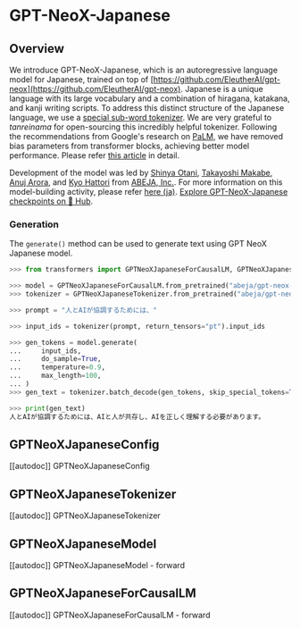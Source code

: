 <!--Copyright 2023 The HuggingFace Team. All rights reserved.

Licensed under the Apache License, Version 2.0 (the "License"); you may not use this file except in compliance with
the License. You may obtain a copy of the License at

http://www.apache.org/licenses/LICENSE-2.0

Unless required by applicable law or agreed to in writing, software distributed under the License is distributed on
an "AS IS" BASIS, WITHOUT WARRANTIES OR CONDITIONS OF ANY KIND, either express or implied. See the License for the
specific language governing permissions and limitations under the License.
-->

# GPT-NeoX-Japanese

## Overview

We introduce GPT-NeoX-Japanese, which is an autoregressive language model for Japanese, trained on top of [https://github.com/EleutherAI/gpt-neox](https://github.com/EleutherAI/gpt-neox).
Japanese is a unique language with its large vocabulary and a combination of hiragana, katakana, and kanji writing scripts.
To address this distinct structure of the Japanese language, we use a [special sub-word tokenizer](https://github.com/tanreinama/Japanese-BPEEncoder_V2). We are very grateful to *tanreinama* for open-sourcing this incredibly helpful tokenizer.
Following the recommendations from Google's research on [PaLM](https://ai.googleblog.com/2022/04/pathways-language-model-palm-scaling-to.html), we have removed bias parameters from transformer blocks, achieving better model performance. Please refer [this article](https://medium.com/ml-abeja/training-a-better-gpt-2-93b157662ae4) in detail.

Development of the model was led by [Shinya Otani](https://github.com/SO0529), [Takayoshi Makabe](https://github.com/spider-man-tm), [Anuj Arora](https://github.com/Anuj040), and [Kyo Hattori](https://github.com/go5paopao) from [ABEJA, Inc.](https://www.abejainc.com/). For more information on this model-building activity, please refer [here (ja)](https://tech-blog.abeja.asia/entry/abeja-gpt-project-202207).
[Explore GPT-NeoX-Japanese checkpoints on 🤗 Hub](https://huggingface.co/models?sort=downloads&search=GPT-NeoX-Japanese).

### Generation

The `generate()` method can be used to generate text using GPT NeoX Japanese model.

```python
>>> from transformers import GPTNeoXJapaneseForCausalLM, GPTNeoXJapaneseTokenizer

>>> model = GPTNeoXJapaneseForCausalLM.from_pretrained("abeja/gpt-neox-japanese-2.7b")
>>> tokenizer = GPTNeoXJapaneseTokenizer.from_pretrained("abeja/gpt-neox-japanese-2.7b")

>>> prompt = "人とAIが協調するためには、"

>>> input_ids = tokenizer(prompt, return_tensors="pt").input_ids

>>> gen_tokens = model.generate(
...     input_ids,
...     do_sample=True,
...     temperature=0.9,
...     max_length=100,
... )
>>> gen_text = tokenizer.batch_decode(gen_tokens, skip_special_tokens=True)[0]

>>> print(gen_text)
人とAIが協調するためには、AIと人が共存し、AIを正しく理解する必要があります。
```

## GPTNeoXJapaneseConfig

[[autodoc]] GPTNeoXJapaneseConfig

## GPTNeoXJapaneseTokenizer

[[autodoc]] GPTNeoXJapaneseTokenizer

## GPTNeoXJapaneseModel

[[autodoc]] GPTNeoXJapaneseModel
    - forward

## GPTNeoXJapaneseForCausalLM

[[autodoc]] GPTNeoXJapaneseForCausalLM
    - forward
